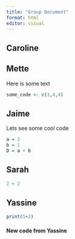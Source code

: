 ```yaml
---
title: "Group Document"
format: html
editor: visual
---
```


## Caroline

## Mette

Here is some text

```r
some_code <- c(1,4,4)
```

## Jaime
Lets see some cool code
```r
a = 2
b = 1
D = a + b
```


## Sarah

```r
2 + 2
```

## Yassine

```r
print(5+2)
```

#### New code from Yassine

```r



```
